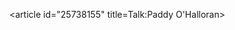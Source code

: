 <article id="25738155" title=Talk:Paddy O'Halloran>
	<talkpage id="25738155" title="Talk:Paddy O'Halloran">
{{GaelicGamesProject}}
	</talkpage>
</article>